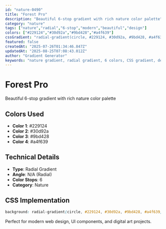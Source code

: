 ```yaml
---
id: "nature-0490"
title: "Forest Pro"
description: "Beautiful 6-stop gradient with rich nature color palette"
category: "nature"
tags: ["nature","radial","6-stop","modern","beautiful","design"]
colors: ["#229124","#30d92a","#9bd428","#a4f639"]
cssGradient: "radial-gradient(circle, #229124, #30d92a, #9bd428, #a4f639)"
featured: false
createdAt: "2025-07-26T01:34:46.847Z"
updatedAt: "2025-08-25T07:08:43.012Z"
author: "Gradient Generator"
keywords: "nature gradient, radial gradient, 6 colors, CSS gradient, design, #229124, #30d92a, #9bd428, #a4f639"
---
```


# Forest Pro

Beautiful 6-stop gradient with rich nature color palette

## Colors Used
- **Color 1**: #229124
- **Color 2**: #30d92a
- **Color 3**: #9bd428
- **Color 4**: #a4f639

## Technical Details
- **Type**: Radial Gradient
- **Angle**: N/A (Radial)
- **Color Stops**: 6
- **Category**: Nature

## CSS Implementation
```css
background: radial-gradient(circle, #229124, #30d92a, #9bd428, #a4f639);
```

Perfect for modern web design, UI components, and digital art projects.
